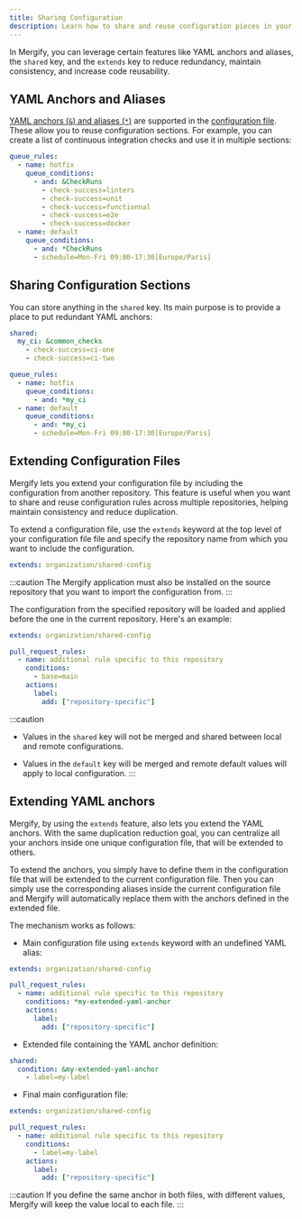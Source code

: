 ```yaml
---
title: Sharing Configuration
description: Learn how to share and reuse configuration pieces in your configuration.
---
```


In Mergify, you can leverage certain features like YAML anchors and aliases,
the `shared` key, and the `extends` key to reduce redundancy, maintain
consistency, and increase code reusability.

## YAML Anchors and Aliases

[YAML anchors (`&`) and aliases
(`*`)](https://yaml.org/spec/1.2.2/#anchors-and-aliases) are supported in the
[configuration file](file-format). These allow you to reuse configuration
sections. For example, you can create a list of continuous integration checks
and use it in multiple sections:

```yaml
queue_rules:
  - name: hotfix
    queue_conditions:
      - and: &CheckRuns
        - check-success=linters
        - check-success=unit
        - check-success=functionnal
        - check-success=e2e
        - check-success=docker
  - name: default
    queue_conditions:
      - and: *CheckRuns
      - schedule=Mon-Fri 09:00-17:30[Europe/Paris]
```

## Sharing Configuration Sections

You can store anything in the `shared` key. Its main purpose is to provide a
place to put redundant YAML anchors:

```yaml
shared:
  my_ci: &common_checks
    - check-success=ci-one
    - check-success=ci-two

queue_rules:
  - name: hotfix
    queue_conditions:
      - and: *my_ci
  - name: default
    queue_conditions:
      - and: *my_ci
      - schedule=Mon-Fri 09:00-17:30[Europe/Paris]
```

## Extending Configuration Files

Mergify lets you extend your configuration file by including the configuration
from another repository. This feature is useful when you want to share and
reuse configuration rules across multiple repositories, helping maintain
consistency and reduce duplication.

To extend a configuration file, use the `extends` keyword at the top level of
your configuration file file and specify the repository name from which you
want to include the configuration.

```yaml
extends: organization/shared-config
```

:::caution
  The Mergify application must also be installed on the source repository
  that you want to import the configuration from.
:::

The configuration from the specified repository will be loaded and applied
before the one in the current repository. Here's an example:

```yaml
extends: organization/shared-config

pull_request_rules:
  - name: additional rule specific to this repository
    conditions:
      - base=main
    actions:
      label:
        add: ["repository-specific"]
```

:::caution
  - Values in the `shared` key will not be merged and shared between local and
    remote configurations.

  - Values in the `default` key will be merged and remote default values will
    apply to local configuration.
:::

## Extending YAML anchors

Mergify, by using the `extends` feature, also lets you extend the YAML anchors.
With the same duplication reduction goal, you can centralize all your anchors
inside one unique configuration file, that will be extended to others.

To extend the anchors, you simply have to define them in the configuration file
that will be extended to the current configuration file.
Then you can simply use the corresponding aliases inside the current
configuration file and Mergify will automatically replace them with
the anchors defined in the extended file.

The mechanism works as follows:

- Main configuration file using `extends` keyword with an undefined YAML alias:
```yaml
extends: organization/shared-config

pull_request_rules:
  - name: additional rule specific to this repository
    conditions: *my-extended-yaml-anchor
    actions:
      label:
        add: ["repository-specific"]
```

- Extended file containing the YAML anchor definition:
```yaml
shared:
  condition: &my-extended-yaml-anchor
    - label=my-label
```

- Final main configuration file:
```yaml
extends: organization/shared-config

pull_request_rules:
  - name: additional rule specific to this repository
    conditions:
      - label=my-label
    actions:
      label:
        add: ["repository-specific"]
```

:::caution
  If you define the same anchor in both files, with different values,
    Mergify will keep the value local to each file.
:::